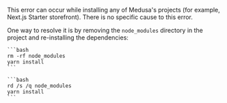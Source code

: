 
This error can occur while installing any of Medusa's projects (for example, Next.js Starter storefront). There is no specific cause to this error.

One way to resolve it is by removing the `node_modules` directory in the project and re-installing the dependencies:

<CodeTabs group="operating-systems">
  <CodeTab label="MacOS / Linux" value="unix">

    ```bash
    rm -rf node_modules
    yarn install
    ```

  </CodeTab>
  <CodeTab label="Windows" value="windows">

    ```bash
    rd /s /q node_modules
    yarn install
    ```

  </CodeTab>
</CodeTabs>